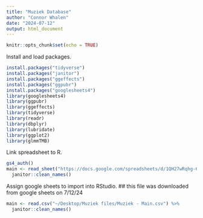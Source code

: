 ```yaml
---
title: "Muziek Database"
author: "Connor Whalen"
date: "2024-07-12"
output: html_document
---
```


```r
knitr::opts_chunk$set(echo = TRUE)
```

Install and load packages. 
```r
install.packages("tidyverse")
install.packages("janitor")
install.packages("ggeffects")
install.packages("ggpubr")
install.packages("googlesheets4")
library(googlesheets4)
library(ggpubr)
library(ggeffects)
library(tidyverse)
library(readr)
library(dbplyr)
library(lubridate)
library(ggplot2)
library(glmmTMB)
```

Link spreadsheet to R. 
```r
gs4_auth()
main <- read_sheet("https://docs.google.com/spreadsheets/d/1QH27wRqhg-6MS9vdQt7C73dLpHvsv3nov9YgxcZOlJQ/edit?pli=1&gid=0#gid=0") %>% 
  janitor::clean_names()
```




Assign google sheets to import into RStudio. ## this file was downloaded from google sheets on 7/12/24
```r
main <- read.csv("~/Desktop/Muziek files/Muziek - Main.csv") %>%
  janitor::clean_names()

```




